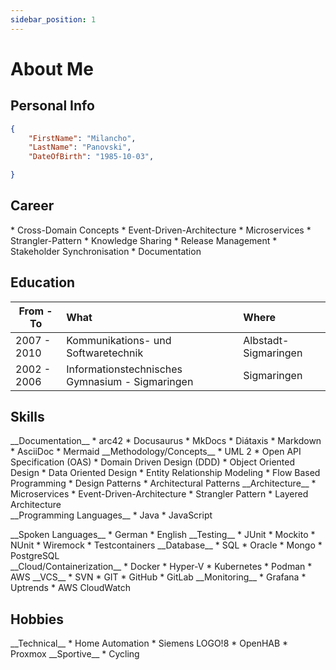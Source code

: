 ```yaml
---
sidebar_position: 1
---
```


# About Me

## Personal Info
``` json
{
    "FirstName": "Milancho",
    "LastName": "Panovski",
    "DateOfBirth": "1985-10-03",

}
```

## Career

[//]: # (### [Bosch Mobility - Charging Solutions]&#40;https://www.bosch-mobility.de/&#41;)


<Timeline variant="success-dark" horizontal>
  <TimelineItem variant='success' align='right' >
    <TimelineCareerHeaderItem icon='fa-compass-drafting' position='Senior Software Architect' location='Feuerbach' employeer='Bosch Mobility GmbH' fromDate='06.2024'/>
    * Cross-Domain Concepts
    * Event-Driven-Architecture
    * Microservices
    * Strangler-Pattern
    * Knowledge Sharing
    * Release Management
    * Stakeholder Synchronisation
    * Documentation
  </TimelineItem>



## Education
| **From - To** | **What**                                         | **Where**             |
|---------------|:-------------------------------------------------|:----------------------|
| 2007 - 2010   | Kommunikations- und Softwaretechnik              | Albstadt-Sigmaringen  |
| 2002 - 2006   | Informationstechnisches Gymnasium - Sigmaringen  | Sigmaringen           |

## Skills

<Columns>
  <Column className='text--left'>
    <Card shadow='tl'>
        <CardHeader>
            <FAIcon icon="fa-solid fa-pen" size="2x" /> __Documentation__
        </CardHeader>
        <CardBody>
            * arc42
            * Docusaurus
            * MkDocs
            * Diátaxis
            * Markdown
            * AsciiDoc
            * Mermaid
        </CardBody>
    </Card>
  </Column>
  <Column className='text--justify'>
    <Card shadow='tl'>
        <CardHeader>
            <FAIcon icon="fa-solid fa-compass-drafting" size="2x" /> __Methodology/Concepts__
        </CardHeader>
        <CardBody>
            * UML 2
            * Open API Specification (OAS)
            * Domain Driven Design (DDD)
            * Object Oriented Design
            * Data Oriented Design
            * Entity Relationship Modeling
            * Flow Based Programming
            * Design Patterns
            * Architectural Patterns
        </CardBody>
    </Card>
  </Column>
  <Column className='text--justify'>
    <Card shadow='tl'>
        <CardHeader>
            <FAIcon icon="fa-solid fa-trowel-bricks" size="2x" /> __Architecture__
        </CardHeader>
        <CardBody>
            * Microservices
            * Event-Driven-Architecture
            * Strangler Pattern
            * Layered Architecture
        </CardBody>
    </Card>
  </Column>
</Columns>

<br/>

<Columns>
  <Column className='text--left'>
    <Card shadow='tl'>
        <CardHeader>
            <FAIcon icon="fa-solid fa-code" size="2x" /> __Programming Languages__
        </CardHeader>
        <CardBody>
            * Java
            * JavaScript
        </CardBody>
      </Card>
      <p/>
      <Card shadow='tl'>
        <CardHeader>
            <FAIcon icon="fa-solid fa-language" size="2x" /> __Spoken Languages__
        </CardHeader>
        <CardBody>
            * German
            * English
        </CardBody>
    </Card>
  </Column>
  <Column className='text--justify'>
    <Card shadow='tl'>
        <CardHeader>
            <FAIcon icon="fa-solid fa-flask" size="2x" /> __Testing__
        </CardHeader>
        <CardBody>
            * JUnit
            * Mockito
            * NUnit
            * Wiremock
            * Testcontainers
        </CardBody>
    </Card>
  </Column>
  <Column className='text--justify'>
    <Card shadow='tl'>
        <CardHeader>
            <FAIcon icon="fa-solid fa-database" size="2x" /> __Database__
        </CardHeader>
        <CardBody>
            * SQL
            * Oracle
            * Mongo
            * PostgreSQL
        </CardBody>
    </Card>
  </Column>
</Columns>

<br/>

<Columns>
  <Column className='text--left'>
    <Card shadow='tl'>
        <CardHeader>
            <FAIcon icon="fa-solid fa-cloud" size="2x" /> __Cloud/Containerization__
        </CardHeader>
        <CardBody>
            * Docker
            * Hyper-V
            * Kubernetes
            * Podman
            * AWS
        </CardBody>
    </Card>
  </Column>
  <Column className='text--justify'>
      <Card shadow='tl'>
        <CardHeader>
            <FAIcon icon="fa-solid fa-code-merge" size="2x" /> __VCS__
        </CardHeader>
        <CardBody>
            * SVN
            * GIT
              * GitHub
              * GitLab
        </CardBody>
    </Card>
  </Column>
  <Column className='text--justify'>
      <Card shadow='tl'>
        <CardHeader>
            <FAIcon icon="fa-solid fa-magnifying-glass" size="2x" /> __Monitoring__
        </CardHeader>
        <CardBody>
            * Grafana
            * Uptrends
            * AWS CloudWatch
        </CardBody>
    </Card>
  </Column>
</Columns>

## Hobbies

<Columns>
  <Column>
    <Card shadow='tl'>
      <CardHeader>
          <FAIcon icon='fa-solid fa-gears' size="2x" /> __Technical__
      </CardHeader>
      <CardBody>
        * Home Automation
          * Siemens LOGO!8
          * OpenHAB
        * Proxmox
      </CardBody>
    </Card>
  </Column>
  <Column>
      <Card shadow='tl'>
      <CardHeader>
          <FAIcon icon='fa-solid fa-person-biking' size="2x" /> __Sportive__
      </CardHeader>
      <CardBody>
        * Cycling
      </CardBody>
      </Card>
  </Column>
  <Column />
</Columns>
